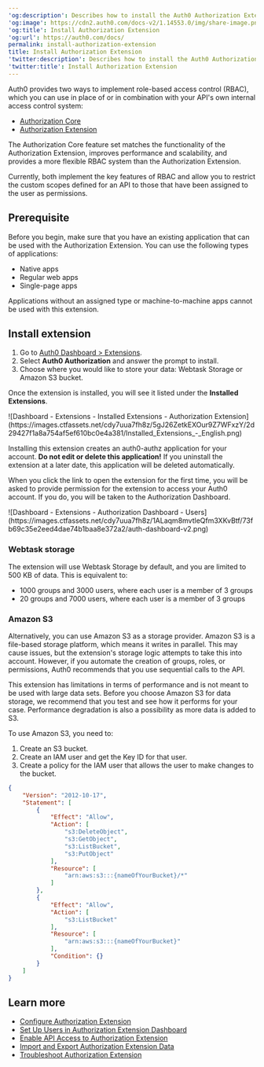 ---
'og:description': Describes how to install the Auth0 Authorization Extension.
'og:image': https://cdn2.auth0.com/docs-v2/1.14553.0/img/share-image.png
'og:title': Install Authorization Extension
'og:url': https://auth0.com/docs/
permalink: install-authorization-extension
title: Install Authorization Extension
'twitter:description': Describes how to install the Auth0 Authorization Extension.
'twitter:title': Install Authorization Extension
---
<Callout icon="file-lines" color="#0EA5E9" iconType="regular">

Auth0 provides two ways to implement role-based access control (RBAC), which you can use in place of or in combination with your API's own internal access control system:

* [Authorization Core](/docs/manage-users/access-control/rbac)
* [Authorization Extension](/docs/customize/extensions/authorization-extension)

The Authorization Core feature set matches the functionality of the Authorization Extension, improves performance and scalability, and provides a more flexible RBAC system than the Authorization Extension.

Currently, both implement the key features of RBAC and allow you to restrict the custom scopes defined for an API to those that have been assigned to the user as permissions.

</Callout>

## Prerequisite

Before you begin, make sure that you have an existing application that can be used with the Authorization Extension. You can use the following types of applications:

* Native apps
* Regular web apps
* Single-page apps

Applications without an assigned type or machine-to-machine apps cannot be used with this extension.

## Install extension

1. Go to [Auth0 Dashboard > Extensions](https://manage.auth0.com/#/extensions).
2. Select **Auth0 Authorization** and answer the prompt to install.
3. Choose where you would like to store your data: Webtask Storage or Amazon S3 bucket.

Once the extension is installed, you will see it listed under the **Installed Extensions**.

<Frame>![Dashboard - Extensions - Installed Extensions - Authorization Extension](https://images.ctfassets.net/cdy7uua7fh8z/5gJ26ZetkEXOur9Z7WFxzY/2d29427f1a8a754af5ef610bc0e4a381/Installed_Extensions_-_English.png)</Frame>

<Warning>

Installing this extension creates an auth0-authz application for your account. **Do not edit or delete this application!** If you uninstall the extension at a later date, this application will be deleted automatically.

</Warning>

When you click the link to open the extension for the first time, you will be asked to provide permission for the extension to access your Auth0 account. If you do, you will be taken to the Authorization Dashboard.

<Frame>![Dashboard - Extensions - Authorization Dashboard - Users](https://images.ctfassets.net/cdy7uua7fh8z/1ALaqm8mvtleQfm3XKvBtf/73fb69c35e2eed4dae74b1baa8e372a2/auth-dashboard-v2.png)</Frame>

### Webtask storage

The extension will use Webtask Storage by default, and you are limited to 500 KB of data. This is equivalent to:

* 1000 groups and 3000 users, where each user is a member of 3 groups
* 20 groups and 7000 users, where each user is a member of 3 groups

### Amazon S3

Alternatively, you can use Amazon S3 as a storage provider. Amazon S3 is a file-based storage platform, which means it writes in parallel. This may cause issues, but the extension's storage logic attempts to take this into account. However, if you automate the creation of groups, roles, or permissions, Auth0 recommends that you use sequential calls to the API.

<Callout icon="file-lines" color="#0EA5E9" iconType="regular">

This extension has limitations in terms of performance and is not meant to be used with large data sets. Before you choose Amazon S3 for data storage, we recommend that you test and see how it performs for your case. Performance degradation is also a possibility as more data is added to S3.

</Callout>

To use Amazon S3, you need to:

1. Create an S3 bucket.
2. Create an IAM user and get the Key ID for that user.
3. Create a policy for the IAM user that allows the user to make changes to the bucket.

```json lines expandable
{
    "Version": "2012-10-17",
    "Statement": [
        {
            "Effect": "Allow",
            "Action": [
                "s3:DeleteObject",
                "s3:GetObject",
                "s3:ListBucket",
                "s3:PutObject"
            ],
            "Resource": [
                "arn:aws:s3:::{nameOfYourBucket}/*"
            ]
        },
        {
            "Effect": "Allow",
            "Action": [
                "s3:ListBucket"
            ],
            "Resource": [
                "arn:aws:s3:::{nameOfYourBucket}"
            ],
            "Condition": {}
        }
    ]
}
```






## Learn more

* [Configure Authorization Extension](/docs/customize/extensions/authorization-extension/configure-authorization-extension)
* [Set Up Users in Authorization Extension Dashboard](/docs/customize/extensions/authorization-extension/set-up-authorization-extension-users)
* [Enable API Access to Authorization Extension](/docs/customize/extensions/authorization-extension/enable-api-access-to-authorization-extension)
* [Import and Export Authorization Extension Data](/docs/customize/extensions/authorization-extension/import-and-export-authorization-extension-data)
* [Troubleshoot Authorization Extension](/docs/troubleshoot/authentication-issues/troubleshoot-authorization-extension)